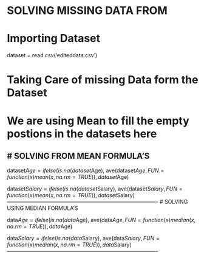 # SOLVING MISSING DATA FROM  

# Importing Dataset
dataset = read.csv('editeddata.csv')

# Taking Care of missing Data form the Dataset 
# We are using Mean to fill the empty postions in the datasets here

# SOLVING FROM MEAN FORMULA'S
------------------------------------------------------------------------------------
dataset$Age = ifelse(is.na(dataset$Age),
                     ave(dataset$Age, FUN = function(x) mean(x, na.rm = TRUE)),
                     dataset$Age)
                     

dataset$Salary = ifelse(is.na(dataset$Salary),
                     ave(dataset$Salary, FUN = function(x) mean(x, na.rm = TRUE)),
                     dataset$Salary)
-------------------------------------------------------------------------------------
# SOLVING USING MEDIAN FORMULA'S

data$Age = ifelse(is.na(data$Age),
                     ave(data$Age, FUN = function(x) median(x, na.rm = TRUE)),
                     data$Age)
                     
data$Salary = ifelse(is.na(data$Salary),
                        ave(data$Salary, FUN = function(x) median(x,na.rm = TRUE)),
                        data$Salary)
-------------------------------------------------------------------------------------
